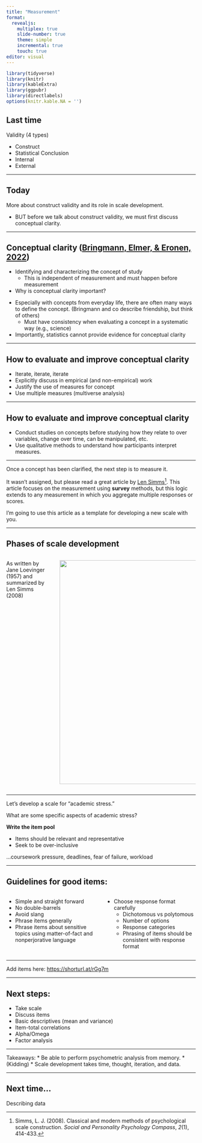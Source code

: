 ```yaml
---
title: "Measurement"
format: 
  revealjs:
    multiplex: true
    slide-number: true
    theme: simple
    incremental: true
    touch: true
editor: visual
---
```


```r
library(tidyverse)
library(knitr)
library(kableExtra)
library(ggpubr)
library(directlabels)
options(knitr.kable.NA = '')
```

## Last time

Validity (4 types)

-   Construct
-   Statistical Conclusion
-   Internal
-   External

------------------------------------------------------------------------

## Today

More about construct validity and its role in scale development.

-   BUT before we talk about construct validity, we must first discuss conceptual clarity.

------------------------------------------------------------------------

## Conceptual clarity ([Bringmann, Elmer, & Eronen, 2022](../readings/bringmann_etal_2022.pdf))

-   Identifying and characterizing the concept of study
    -   This is independent of measurement and must happen before measurement
-   Why is conceptual clarity important?

::: notes
-   Especially with concepts from everyday life, there are often many ways to define the concept. (Bringmann and co describe friendship, but think of others)
    -   Must have consistency when evaluating a concept in a systematic way (e.g., science)
-   Importantly, statistics cannot provide evidence for conceptual clarity
:::

------------------------------------------------------------------------

## How to evaluate and improve conceptual clarity

-   Iterate, iterate, iterate
-   Explicitly discuss in empirical (and non-empirical) work
-   Justify the use of measures for concept
-   Use multiple measures (multiverse analysis)

------------------------------------------------------------------------

## How to evaluate and improve conceptual clarity

-   Conduct studies on concepts before studying how they relate to over variables, change over time, can be manipulated, etc.
-   Use qualitative methods to understand how participants interpret measures.

------------------------------------------------------------------------

Once a concept has been clarified, the next step is to measure it.

It wasn't assigned, but please read a great article by [Len Simms](https://uopsych.github.io/psy611/readings/Simms_2008.pdf)[^1]. This article focuses on the measurement using **survey** methods, but this logic extends to any measurement in which you aggregate multiple responses or scores.

I'm going to use this article as a template for developing a new scale with you.

------------------------------------------------------------------------

## Phases of scale development

:::::: columns
:::: {.column width="25%"}
::: columns
As written by Jane Loevinger (1957) and summarized by Len Simms (2008)
:::
::::

::: {.column width="75%"}
![](images/scale-dev.png){width="593"}
:::
::::::

------------------------------------------------------------------------

Let's develop a scale for "academic stress."

What are some specific aspects of academic stress?

**Write the item pool**

-   Items should be relevant and representative
-   Seek to be over-inclusive

::: notes
...coursework pressure, deadlines, fear of failure, workload
:::

------------------------------------------------------------------------

## Guidelines for good items:

::::: columns
::: {.column width="50%"}
-   Simple and straight forward
-   No double-barrels
-   Avoid slang
-   Phrase items generally
-   Phrase items about sensitive topics using matter-of-fact and nonperjorative language
:::

::: {.column width="50%"}
-   Choose response format carefully
    -   Dichotomous vs polytomous
    -   Number of options
    -   Response categories
    -   Phrasing of items should be consistent with response format
:::
:::::

------------------------------------------------------------------------


Add items here: <https://shorturl.at/rGg7m>


------------------------------------------------------------------------

## Next steps:

* Take scale
* Discuss items
* Basic descriptives (mean and variance)
* Item-total correlations
* Alpha/Omega
* Factor analysis


------------------------------------------------------------------------

Takeaways:
* Be able to perform psychometric analysis from memory. 
* (Kidding)
* Scale development takes time, thought, iteration, and data. 

------------------------------------------------------------------------

## Next time...

Describing data

[^1]: Simms, L. J. (2008). Classical and modern methods of psychological scale construction. *Social and Personality Psychology Compass*, *2*(1), 414-433.
